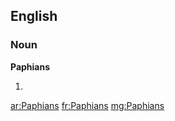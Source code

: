 ==English==

===Noun===
'''Paphians'''

# {{plural of|Paphian}}

[[ar:Paphians]]
[[fr:Paphians]]
[[mg:Paphians]]